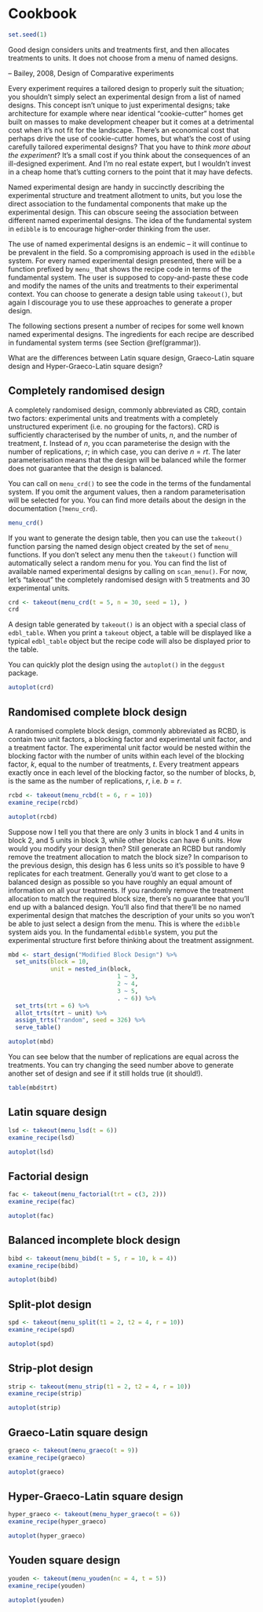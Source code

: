 # Cookbook {#cookbook}

```r
set.seed(1)
```

::: {.blockquote}
Good design considers units and treatments first, and then allocates treatments to units. It does not choose from a menu of named designs. 

-- Bailey, 2008, Design of Comparative experiments
:::

Every experiment requires a tailored design to properly suit the situation; you shouldn't simply select an experimental design from a list of named designs. This concept isn't unique to just experimental designs; take architecture for example where near identical "cookie-cutter" homes get built on masses to make development cheaper but it comes at a detrimental cost when it's not fit for the landscape. There's an economical cost that perhaps drive the use of cookie-cutter homes, but what's the cost of using carefully tailored experimental designs? That you have to _think more about the experiment_? It's a small cost if you think about the consequences of an ill-designed experiment. And I'm no real estate expert, but I wouldn't invest in a cheap home that's cutting corners to the point that it may have defects. 

Named experimental design are handy in succinctly describing the experimental structure and treatment allotment to units, but you lose the direct association to the fundamental components that make up the experimental design. This can obscure seeing the association between different named experimental designs. The idea of the fundamental system in `edibble` is to encourage higher-order thinking from the user. 

The use of named experimental designs is an endemic -- it will continue to be prevalent in the field.  So a compromising approach is used in the `edibble` system. For every named experimental design presented, there will be a function prefixed by `menu_` that shows the recipe code in terms of the fundamental system. The user is supposed to copy-and-paste these code and modify the names of the units and treatments to their experimental context. You can choose to generate a design table using `takeout()`, but again I discourage you to use these approaches to generate a proper design. 

The following sections present a number of recipes for some well known named experimental designs. The ingredients for each recipe are described in fundamental system terms (see Section \@ref(grammar)). 

::: {.callout .note}

What are the differences between Latin square design, Graeco-Latin square design and Hyper-Graeco-Latin square design?

:::


## Completely randomised design 

A completely randomised design, commonly abbreviated as CRD, contain two factors: experimental units and treatments with a completely unstructured experiment (i.e. no grouping for the factors). CRD is sufficiently characterised by the number of units, $n$, and the number of treatment, $t$. Instead of $n$, you ccan parameterise the design with the number of replications, $r$; in which case, you can derive $n = rt$. The later parameterisation means that the design will be balanced while the former does not guarantee that the design is balanced. 

You can call on `menu_crd()` to see the code in the terms of the fundamental system. If you omit the argument values, then a random parameterisation will be selected for you. You can find more details about the design in the documentation (`?menu_crd`).

```r
menu_crd()
```

If you want to generate the design table, then you can use the `takeout()` function parsing the named design object created by the set of `menu_` functions. If you don't select any menu then the `takeout()` function will automatically select a random menu for you. You can find the list of available named experimental designs by calling on `scan_menu()`. For now, let's "takeout" the completely randomised design with 5 treatments and 30 experimental units.


```r
crd <- takeout(menu_crd(t = 5, n = 30, seed = 1), )
crd
```

A design table generated by `takeout()` is an object with a special class of `edbl_table`. When you print a `takeout` object, a table will be displayed like a typical `edbl_table` object but the recipe code will also be displayed prior to the table. 


You can quickly plot the design using the `autoplot()` in the `deggust` package. 

```r
autoplot(crd)
```



## Randomised complete block design

A randomised complete block design, commonly abbreviated as RCBD, is contain two unit factors, a blocking factor and experimental unit factor, and a treatment factor. The experimental unit factor would be nested within the blocking factor with the number of units within each level of the blocking factor, $k$, equal to the number of treatments, $t$. Every treatment appears exactly once in each level of the blocking factor, so the number of blocks, $b$, is the same as the number of replications, $r$, i.e. $b = r$. 

```r
rcbd <- takeout(menu_rcbd(t = 6, r = 10))
examine_recipe(rcbd)
```

```r
autoplot(rcbd)
```

Suppose now I tell you that there are only 3 units in block 1 and 4 units in block 2, and 5 units in block 3, while other blocks can have 6 units. How would you modify your design then? Still generate an RCBD but randomly remove the treatment allocation to match the block size? In comparison to the previous design, this design has 6 less units so it's possible to have 9 replicates for each treatment. Generally you'd want to get close to a balanced design as possible so you have roughly an equal amount of information on all your treatments. If you randomly remove the treatment allocation to match the required block size, there's no guarantee that you'll end up with a balanced design. You'll also find that there'll be no named experimental design that matches the description of your units so you won't be able to just select a design from the menu. This is where the `edibble` system aids you. In the fundamental `edibble` system, you put the experimental structure first before thinking about the treatment assignment. 

```r
mbd <- start_design("Modified Block Design") %>%
  set_units(block = 10,
            unit = nested_in(block, 
                               1 ~ 3,
                               2 ~ 4,
                               3 ~ 5,
                               . ~ 6)) %>%
  set_trts(trt = 6) %>%
  allot_trts(trt ~ unit) %>%
  assign_trts("random", seed = 326) %>%
  serve_table()
```

```r
autoplot(mbd)
```

You can see below that the number of replications are equal across the treatments. You can try changing the seed number above to generate another set of design and see if it still holds true (it should!).

```r
table(mbd$trt)
```




## Latin square design

```r
lsd <- takeout(menu_lsd(t = 6))
examine_recipe(lsd)
```

```r
autoplot(lsd)
```

## Factorial design

```r
fac <- takeout(menu_factorial(trt = c(3, 2)))
examine_recipe(fac)
```

```r
autoplot(fac)
```

## Balanced incomplete block design

```r
bibd <- takeout(menu_bibd(t = 5, r = 10, k = 4))
examine_recipe(bibd)
```
```r
autoplot(bibd)
```


## Split-plot design

```r
spd <- takeout(menu_split(t1 = 2, t2 = 4, r = 10))
examine_recipe(spd)
```

```r
autoplot(spd)
```

## Strip-plot design

```r
strip <- takeout(menu_strip(t1 = 2, t2 = 4, r = 10))
examine_recipe(strip)
```

```r
autoplot(strip)
```

## Graeco-Latin square design

```r
graeco <- takeout(menu_graeco(t = 9))
examine_recipe(graeco)
```

```r
autoplot(graeco)
```

## Hyper-Graeco-Latin square design

```r
hyper_graeco <- takeout(menu_hyper_graeco(t = 6))
examine_recipe(hyper_graeco)
```

```r
autoplot(hyper_graeco)
```

## Youden square design

```r
youden <- takeout(menu_youden(nc = 4, t = 5))
examine_recipe(youden)
```

```r
autoplot(youden)
```

